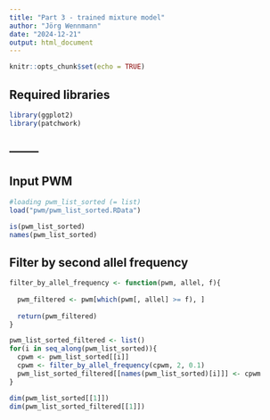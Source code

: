 ```yaml
---
title: "Part 3 - trained mixture model"
author: "Jörg Wennmann"
date: "2024-12-21"
output: html_document
---
```


```r
knitr::opts_chunk$set(echo = TRUE)
```

## Required libraries

```r
library(ggplot2)
library(patchwork)
```

## --------

## Input PWM

```r
#loading pwm_list_sorted (= list)
load("pwm/pwm_list_sorted.RData")

is(pwm_list_sorted)
names(pwm_list_sorted)
```

## Filter by second allel frequency

```r
filter_by_allel_frequency <- function(pwm, allel, f){
  
  pwm_filtered <- pwm[which(pwm[, allel] >= f), ]
  
  return(pwm_filtered)
}

pwm_list_sorted_filtered <- list()
for(i in seq_along(pwm_list_sorted)){
  cpwm <- pwm_list_sorted[[i]]
  cpwm <- filter_by_allel_frequency(cpwm, 2, 0.1)
  pwm_list_sorted_filtered[[names(pwm_list_sorted)[i]]] <- cpwm
}

dim(pwm_list_sorted[[1]])
dim(pwm_list_sorted_filtered[[1]])
```


